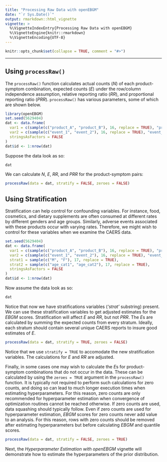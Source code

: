 ---
title: "Processing Raw Data with openEBGM"
date: "`r Sys.Date()`"
output: rmarkdown::html_vignette
vignette: >
  %\VignetteIndexEntry{Processing Raw Data with openEBGM}
  %\VignetteEngine{knitr::rmarkdown}
  %\VignetteEncoding{UTF-8}
---

```{r, echo = FALSE}
knitr::opts_chunk$set(collapse = TRUE, comment = "#>")
```

-------

## Using `processRaw()`

The `processRaw()` function calculates actual counts $(N)$ of each
product-symptom combination, expected counts $(E)$ under the row/column
independence assumption, relative reporting ratio $(RR)$, and proportional
reporting ratio $(PRR)$. `processRaw()` has various parameters, some of which
are shown below.

```{r, echo = FALSE}
library(openEBGM)
set.seed(5629404)
dat <- data.frame(
  var1 = c(sample(c("product_A", "product_B"), 16, replace = TRUE), "product_C"),
  var2 = c(sample(c("event_1", "event_2"), 16, replace = TRUE), "event_1"),
  stringsAsFactors = FALSE
)
dat$id <- 1:nrow(dat)
```

Suppose the data look as so:
```{r}
dat
```

We can calculate $N$, $E$, $RR$, and $PRR$ for the product-symptom pairs:
```{r}
processRaw(data = dat, stratify = FALSE, zeroes = FALSE)
```

## Using Stratification

Stratification can help control for confounding variables. For instance, food,
cosmetics, and dietary supplements are often consumed at different rates by
different genders and age groups. Similarly, adverse events associated with
these products occur with varying rates. Therefore, we might wish to control for
these variables when we examine the CAERS data.

```{r, echo = FALSE}
set.seed(5629404)
dat <- data.frame(
  var1 = c(sample(c("product_A", "product_B"), 16, replace = TRUE), "product_C"),
  var2 = c(sample(c("event_1", "event_2"), 16, replace = TRUE), "event_1"),
  strat1 = sample(c("M", "F"), 17, replace = TRUE),
  strat2 = sample(c("age_cat1", "age_cat2"), 17, replace = TRUE),
  stringsAsFactors = FALSE
)
dat$id <- 1:nrow(dat)
```

Now assume the data look as so:

```{r}
dat
```

Notice that now we have stratifications variables (*'strat'* substring) present.
We can use these stratification variables to get adjusted estimates for the
$EBGM$ scores. Stratification will affect $E$ and $RR$, but not $PRR$. The $E$s
are calculated by summing the expected counts from every stratum. Ideally, each
stratum should contain several unique CAERS reports to insure good estimates of
$E$.

```{r}
processRaw(data = dat, stratify = TRUE, zeroes = FALSE)
```

Notice that we use `stratify = TRUE` to accomodate the new stratification 
variables. The calculations for $E$ and $RR$ are adjusted.

Finally, in some cases one may wish to calculate the $E$s for product-symptom 
combinations that do not occur in the data. These can be calculated by using the
`zeroes = TRUE` argument in the `processRaw()` function. It is typically not
required to perform such calculations for zero counts, and doing so can lead to
much longer execution times when estimating hyperparameters. For this reason,
zero counts are only recommended for hyperparameter estimation when convergence
of optimization routines cannot be reached otherwise. If zero counts are used,
data squashing should typically follow. Even if zero counts are used for
hyperparameter estimation, $EBGM$ scores for zero counts never add value to an
analysis. For this reason, rows with zero counts should be removed after 
estimating hyperparameters but before calculating $EBGM$ and quantile scores.

```{r}
processRaw(data = dat, stratify = FALSE, zeroes = TRUE)
```

Next, the *Hyperparameter Estimation with openEBGM*
vignette will demonstrate how to estimate the hyperparameters of the prior
distribution.

